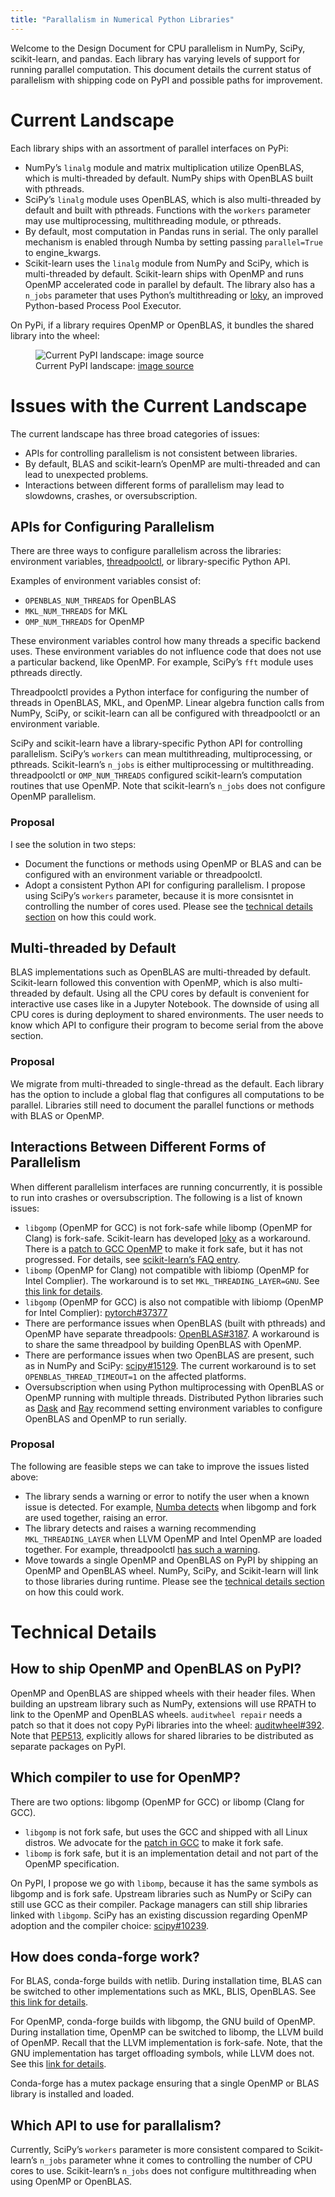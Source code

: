 ```yaml
---
title: "Parallalism in Numerical Python Libraries"
---
```


Welcome to the Design Document for CPU parallelism in NumPy, SciPy, scikit-learn, and pandas. Each library has varying levels of support for running parallel computation. This document details the current status of parallelism with shipping code on PyPI and possible paths for improvement.

# Current Landscape

Each library ships with an assortment of parallel interfaces on PyPi:

- NumPy's `linalg` module and matrix multiplication utilize OpenBLAS, which is multi-threaded by default. NumPy ships with OpenBLAS built with pthreads.
- SciPy's `linalg` module uses OpenBLAS, which is also multi-threaded by default and built with pthreads. Functions with the `workers` parameter may use multiprocessing, multithreading module, or pthreads.
- By default, most computation in Pandas runs in serial. The only parallel mechanism is enabled through Numba by setting passing `parallel=True` to engine_kwargs.
- Scikit-learn uses the `linalg` module from NumPy and SciPy, which is multi-threaded by default. Scikit-learn ships with OpenMP and runs OpenMP accelerated code in parallel by default. The library also has a `n_jobs` parameter that uses Python's multithreading or [loky](https://github.com/joblib/loky), an improved Python-based Process Pool Executor.

On PyPi, if a library requires OpenMP or OpenBLAS, it bundles the shared library into the wheel:

![Current PyPI landscape: [image source](https://www.slideshare.net/RalfGommers/parallelism-in-a-numpybased-program)](images/pypi.jpg){fig-alt="NumPy, SciPy, and Scikit-learn vendoring shared libraries such as OpenMP or OpenBLAS"}


# Issues with the Current Landscape

The current landscape has three broad categories of issues:

- APIs for controlling parallelism is not consistent between libraries.
- By default, BLAS and scikit-learn's OpenMP are multi-threaded and can lead to unexpected problems.
- Interactions between different forms of parallelism may lead to slowdowns, crashes, or oversubscription.

## APIs for Configuring Parallelism

There are three ways to configure parallelism across the libraries: environment variables, [threadpoolctl](https://github.com/joblib/threadpoolctl), or library-specific Python API.

Examples of environment variables consist of:

- `OPENBLAS_NUM_THREADS` for OpenBLAS
- `MKL_NUM_THREADS` for MKL
- `OMP_NUM_THREADS` for OpenMP

These environment variables control how many threads a specific backend uses. These environment variables do not influence code that does not use a particular backend, like OpenMP. For example, SciPy's `fft` module uses pthreads directly.

Threadpoolctl provides a Python interface for configuring the number of threads in OpenBLAS, MKL, and OpenMP. Linear algebra function calls from NumPy, SciPy, or scikit-learn can all be configured with threadpoolctl or an environment variable.

SciPy and scikit-learn have a library-specific Python API for controlling parallelism. SciPy's `workers` can mean multithreading, multiprocessing, or pthreads. Scikit-learn's `n_jobs` is either multiprocessing or multithreading. threadpoolctl or `OMP_NUM_THREADS` configured scikit-learn's computation routines that use OpenMP. Note that scikit-learn's `n_jobs` does not configure OpenMP parallelism.

### Proposal
I see the solution in two steps:

- Document the functions or methods using OpenMP or BLAS and can be configured with an environment variable or threadpoolctl.
- Adopt a consistent Python API for configuring parallelism. I propose using SciPy's `workers` parameter, because it is more consisntet in controlling the number of cores used. Please see the [technical details section](#which-api-to-use for-parallalism) on how this could work.

## Multi-threaded by Default

BLAS implementations such as OpenBLAS are multi-threaded by default. Scikit-learn followed this convention with OpenMP, which is also multi-threaded by default. Using all the CPU cores by default is convenient for interactive use cases like in a Jupyter Notebook. The downside of using all CPU cores is during deployment to shared environments. The user needs to know which API to configure their program to become serial from the above section.

### Proposal

We migrate from multi-threaded to single-thread as the default. Each library has the option to include a global flag that configures all computations to be parallel. Libraries still need to document the parallel functions or methods with BLAS or OpenMP.

## Interactions Between Different Forms of Parallelism

When different parallelism interfaces are running concurrently, it is possible to run into crashes or oversubscription. The following is a list of known issues:

- `libgomp` (OpenMP for GCC) is not fork-safe while libomp (OpenMP for Clang) is fork-safe. Scikit-learn has developed [loky](https://github.com/joblib/loky)  as a workaround. There is a [patch to GCC OpenMP](https://gcc.gnu.org/bugzilla/show_bug.cgi?id=60035) to make it fork safe, but it has not progressed. For details, see [scikit-learn's FAQ entry](https://scikit-learn.org/stable/faq.html#why-do-i-sometime-get-a-crash-freeze-with-n-jobs-1-under-osx-or-linux).
- `libomp` (OpenMP for Clang) not compatible with libiomp (OpenMP for Intel Complier). The workaround is to set `MKL_THREADING_LAYER=GNU`. See [this link for details](https://github.com/joblib/threadpoolctl/blob/master/multiple_openmp.md).
- `libgomp` (OpenMP for GCC) is also not compatible with libiomp (OpenMP for Intel Complier): [pytorch#37377](https://github.com/pytorch/pytorch/issues/37377)
- There are performance issues when OpenBLAS (built with pthreads) and OpenMP have separate threadpools: [OpenBLAS#3187](https://github.com/xianyi/OpenBLAS/issues/3187). A workaround is to share the same threadpool by building OpenBLAS with OpenMP.
- There are performance issues when two OpenBLAS are present, such as in NumPy and SciPy: [scipy#15129](https://github.com/scipy/scipy/issues/15129). The current workaround is to set `OPENBLAS_THREAD_TIMEOUT=1` on the affected platforms.
- Oversubscription when using Python multiprocessing with OpenBLAS or OpenMP running with multiple threads. Distributed Python libraries such as [Dask](https://docs.dask.org/en/stable/array-best-practices.html#avoid-oversubscribing-threads) and [Ray](https://docs.ray.io/en/latest/serve/scaling-and-resource-allocation.html#configuring-parallelism-with-omp-num-threads) recommend setting environment variables to configure OpenBLAS and OpenMP to run serially.


### Proposal
The following are feasible steps we can take to improve the issues listed above:

- The library sends a warning or error to notify the user when a known issue is detected. For example, [Numba detects](https://github.com/numba/numba/blob/2e9b58cfce0391b968ab8c7c84393cc12c4d1bfb/numba/np/ufunc/omppool.cpp#L107-L124) when libgomp and fork are used together, raising an error.
- The library detects and raises a warning recommending `MKL_THREADING_LAYER` when LLVM OpenMP and Intel OpenMP are loaded together. For example, threadpoolctl [has such a warning](https://github.com/joblib/threadpoolctl/blob/a39c6a49a297d0ef941269fc655670b63edab84c/threadpoolctl.py#L750-L762).
- Move towards a single OpenMP and OpenBLAS on PyPI by shipping an OpenMP and OpenBLAS wheel. NumPy, SciPy, and Scikit-learn will link to those libraries during runtime. Please see the [technical details section](#how-to-ship-openmp-and-openblas-on-pypi) on how this could work.

# Technical Details

## How to ship OpenMP and OpenBLAS on PyPI?

OpenMP and OpenBLAS are shipped wheels with their header files. When building an upstream library such as NumPy, extensions will use RPATH to link to the OpenMP and OpenBLAS wheels. `auditwheel repair` needs a patch so that it does not copy PyPi libraries into the wheel: [auditwheel#392](https://github.com/pypa/auditwheel/pull/392). Note that [PEP513](https://peps.python.org/pep-0513/#auditwheel), explicitly allows for shared libraries to be distributed as separate packages on PyPI.

## Which compiler to use for OpenMP?

There are two options: libgomp (OpenMP for GCC) or libomp (Clang for GCC).

- `libgomp` is not fork safe, but uses the GCC and shipped with all Linux distros. We advocate for the [patch in GCC](https://gcc.gnu.org/bugzilla/show_bug.cgi?id=60035) to make it fork safe.
- `libomp` is fork safe, but it is an implementation detail and not part of the OpenMP specification.

On PyPI, I propose we go with `libomp`, because it has the same symbols as libgomp and is fork safe. Upstream libraries such as NumPy or SciPy can still use GCC as their compiler. Package managers can still ship libraries linked with `libgomp`. SciPy has an existing discussion regarding OpenMP adoption and the compiler choice: [scipy#10239](https://github.com/scipy/scipy/issues/10239).

## How does conda-forge work?

For BLAS, conda-forge builds with netlib. During installation time, BLAS can be switched to other implementations such as MKL, BLIS, OpenBLAS. See [this link for details](https://conda-forge.org/docs/maintainer/knowledge_base.html#switching-blas-implementation).

For OpenMP, conda-forge builds with libgomp, the GNU build of OpenMP. During installation time, OpenMP can be switched to libomp, the LLVM build of OpenMP. Recall that the LLVM implementation is fork-safe. Note, that the GNU implementation has target offloading symbols, while LLVM does not. See this [link for details](https://conda-forge.org/docs/maintainer/knowledge_base.html#openmp).

Conda-forge has a mutex package ensuring that a single OpenMP or BLAS library is installed and loaded.

## Which API to use for parallalism?

Currently, SciPy's `workers` parameter is more consistent compared to Scikit-learn's `n_jobs` parameter whne it comes to controlling the number of CPU cores to use. Scikit-learn's `n_jobs` does not configure multithreading when using OpenMP or OpenBLAS.
